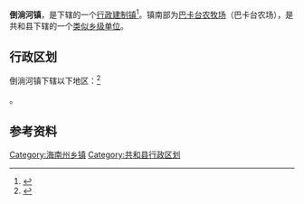 {{中国乡级行政区|63/25/21/101/000}}

'''倒淌河镇'''，是{{PRC admin/fullname|63/25/21/101/000|3}}下辖的一个[[行政建制镇|行政建制镇]]<ref>{{PRC admin/ref sgc|{{PRC admin/parent|63/25/21/101/000}}}}</ref>。镇南部为[[巴卡台农牧场|巴卡台农牧场]]（巴卡台农场），是共和县下辖的一个[[类似乡级单位|类似乡级单位]]。

== 行政区划 ==

倒淌河镇下辖以下地区：<ref>{{PRC admin/ref sgc|63/25/21/101/000}}</ref>

{{PRC admin/children|63/25/21/101/000}}。

== 参考资料 ==

{{reflist}}

{{青海省海南藏族自治州共和县行政区划}}
{{青海行政区划小作品}}

[[Category:海南州乡镇|Category:海南州乡镇]]
[[Category:共和县行政区划|Category:共和县行政区划]]